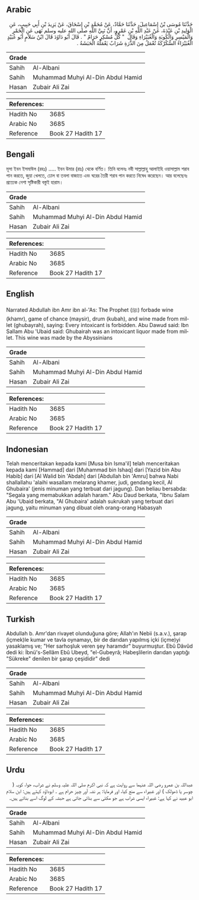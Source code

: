 ## Arabic


<div dir="rtl" lang="ar" style={{fontSize:'larger',backgroundColor:'#f8f9fa',padding:20}}>
حَدَّثَنَا مُوسَى بْنُ إِسْمَاعِيلَ، حَدَّثَنَا حَمَّادٌ، عَنْ مُحَمَّدِ بْنِ إِسْحَاقَ، عَنْ يَزِيدَ بْنِ أَبِي حَبِيبٍ، عَنِ الْوَلِيدِ بْنِ عَبْدَةَ، عَنْ عَبْدِ اللَّهِ بْنِ عَمْرٍو، أَنَّ نَبِيَّ اللَّهِ صلى الله عليه وسلم نَهَى عَنِ الْخَمْرِ وَالْمَيْسِرِ وَالْكُوبَةِ وَالْغُبَيْرَاءِ وَقَالَ ‏ "‏ كُلُّ مُسْكِرٍ حَرَامٌ ‏"‏ ‏.‏ قَالَ أَبُو دَاوُدَ قَالَ ابْنُ سَلاَمٍ أَبُو عُبَيْدٍ الْغُبَيْرَاءُ السُّكُرْكَةُ تُعْمَلُ مِنَ الذُّرَةِ شَرَابٌ يَعْمَلُهُ الْحَبَشَةُ ‏.‏
</div>
<div style={{backgroundColor:'#f8f9fa',padding:20, marginBottom: 10}}><table> <thead> <tr> <th>Grade</th> <th></th> </tr> </thead> <tbody> <tr><td>Sahih</td><td>Al-Albani</td></tr><tr><td>Sahih</td><td>Muhammad Muhyi Al-Din Abdul Hamid</td></tr><tr><td>Hasan</td><td>Zubair Ali Zai</td></tr></tbody></table><table> <thead> <tr> <th>References:</th> <th></th> </tr> </thead> <tbody><tr><td>Hadith No</td><td>3685</td></tr><tr><td>Arabic No</td><td>3685</td></tr><tr><td>Reference</td><td>Book 27 Hadith 17</td></tr></tbody></table></div>

## Bengali


<div dir="ltr" lang="bn" style={{fontSize:'larger',backgroundColor:'#f8f9fa',padding:20}}>
মূসা ইবন ইসমাঈল (রহঃ) ..... ইবন উমার (রাঃ) থেকে বর্ণিত। তিনি বলেনঃ নবী সাল্লাল্লাহু আলাইহি ওয়াসাল্লাম শরাব পান করতে, জুয়া খেলতে, ঢোল বা তবলা বাজাতে এবং ঘরের তৈরী শরাব পান করতে নিষেধ করেছেন। আর বলেছেনঃ প্রত্যেক নেশা সৃষ্টিকারী বস্তুই হারাম।
</div>
<div style={{backgroundColor:'#f8f9fa',padding:20, marginBottom: 10}}><table> <thead> <tr> <th>Grade</th> <th></th> </tr> </thead> <tbody> <tr><td>Sahih</td><td>Al-Albani</td></tr><tr><td>Sahih</td><td>Muhammad Muhyi Al-Din Abdul Hamid</td></tr><tr><td>Hasan</td><td>Zubair Ali Zai</td></tr></tbody></table><table> <thead> <tr> <th>References:</th> <th></th> </tr> </thead> <tbody><tr><td>Hadith No</td><td>3685</td></tr><tr><td>Arabic No</td><td>3685</td></tr><tr><td>Reference</td><td>Book 27 Hadith 17</td></tr></tbody></table></div>

## English


<div dir="ltr" lang="en" style={{fontSize:'larger',backgroundColor:'#f8f9fa',padding:20}}>
Narrated Abdullah ibn Amr ibn al-'As: The Prophet (ﷺ) forbade wine (khamr), game of chance (maysir), drum (kubah), and wine made from millet (ghubayrah), saying: Every intoxicant is forbidden. Abu Dawud said: Ibn Sallam Abu 'Ubaid said: Ghubairah was an intoxicant liquor made from millet. This wine was made by the Abyssinians
</div>
<div style={{backgroundColor:'#f8f9fa',padding:20, marginBottom: 10}}><table> <thead> <tr> <th>Grade</th> <th></th> </tr> </thead> <tbody> <tr><td>Sahih</td><td>Al-Albani</td></tr><tr><td>Sahih</td><td>Muhammad Muhyi Al-Din Abdul Hamid</td></tr><tr><td>Hasan</td><td>Zubair Ali Zai</td></tr></tbody></table><table> <thead> <tr> <th>References:</th> <th></th> </tr> </thead> <tbody><tr><td>Hadith No</td><td>3685</td></tr><tr><td>Arabic No</td><td>3685</td></tr><tr><td>Reference</td><td>Book 27 Hadith 17</td></tr></tbody></table></div>

## Indonesian


<div dir="ltr" lang="id" style={{fontSize:'larger',backgroundColor:'#f8f9fa',padding:20}}>
Telah menceritakan kepada kami [Musa bin Isma'il] telah menceritakan kepada kami [Hammad] dari [Muhammad bin Ishaq] dari [Yazid bin Abu Habib] dari [Al Walid bin 'Abdah] dari [Abdullah bin 'Amru] bahwa Nabi shallallahu 'alaihi wasallam melarang khamer, judi, gendang kecil, Al Ghubaira' (jenis minuman yang terbuat dari jagung). Dan beliau bersabda: "Segala yang memabukkan adalah haram." Abu Daud berkata, "Ibnu Salam Abu 'Ubaid berkata, "Al Ghubaira' adalah sukrukah yang terbuat dari jagung, yaitu minuman yang dibuat oleh orang-orang Habasyah
</div>
<div style={{backgroundColor:'#f8f9fa',padding:20, marginBottom: 10}}><table> <thead> <tr> <th>Grade</th> <th></th> </tr> </thead> <tbody> <tr><td>Sahih</td><td>Al-Albani</td></tr><tr><td>Sahih</td><td>Muhammad Muhyi Al-Din Abdul Hamid</td></tr><tr><td>Hasan</td><td>Zubair Ali Zai</td></tr></tbody></table><table> <thead> <tr> <th>References:</th> <th></th> </tr> </thead> <tbody><tr><td>Hadith No</td><td>3685</td></tr><tr><td>Arabic No</td><td>3685</td></tr><tr><td>Reference</td><td>Book 27 Hadith 17</td></tr></tbody></table></div>

## Turkish


<div dir="ltr" lang="tr" style={{fontSize:'larger',backgroundColor:'#f8f9fa',padding:20}}>
Abdullah b. Amr'dan rivayet olunduğuna göre; Allah'ın Nebii (s.a.v.), şarap (içmek)le kumar ve tavla oynamayı, bir de darıdan yapılmış içki (içme)yi yasaklamış ve; "Her sarhoşluk veren şey haramdır" buyurmuştur. Ebû Dâvûd dedi ki: İbnü's-Sellâm Ebû Ubeyd, "el-Gubeyrâ; Habeşlilerin darıdan yaptığı "Sükreke" denilen bir şarap çeşididir" dedi
</div>
<div style={{backgroundColor:'#f8f9fa',padding:20, marginBottom: 10}}><table> <thead> <tr> <th>Grade</th> <th></th> </tr> </thead> <tbody> <tr><td>Sahih</td><td>Al-Albani</td></tr><tr><td>Sahih</td><td>Muhammad Muhyi Al-Din Abdul Hamid</td></tr><tr><td>Hasan</td><td>Zubair Ali Zai</td></tr></tbody></table><table> <thead> <tr> <th>References:</th> <th></th> </tr> </thead> <tbody><tr><td>Hadith No</td><td>3685</td></tr><tr><td>Arabic No</td><td>3685</td></tr><tr><td>Reference</td><td>Book 27 Hadith 17</td></tr></tbody></table></div>

## Urdu


<div dir="rtl" lang="ur" style={{fontSize:'larger',backgroundColor:'#f8f9fa',padding:20}}>
عبداللہ بن عمرو رضی اللہ عنہما سے روایت ہے کہ نبی اکرم صلی اللہ علیہ وسلم نے شراب، جوا، کوبہ ( چوسر یا ڈھولک ) اور غبیراء سے منع کیا، اور فرمایا: ہر نشہ آور چیز حرام ہے ۔ ابوداؤد کہتے ہیں: ابن سلام ابو عبید نے کہا ہے: غبیراء ایسی شراب ہے جو مکئی سے بنائی جاتی ہے حبشہ کے لوگ اسے بناتے ہیں۔
</div>
<div style={{backgroundColor:'#f8f9fa',padding:20, marginBottom: 10}}><table> <thead> <tr> <th>Grade</th> <th></th> </tr> </thead> <tbody> <tr><td>Sahih</td><td>Al-Albani</td></tr><tr><td>Sahih</td><td>Muhammad Muhyi Al-Din Abdul Hamid</td></tr><tr><td>Hasan</td><td>Zubair Ali Zai</td></tr></tbody></table><table> <thead> <tr> <th>References:</th> <th></th> </tr> </thead> <tbody><tr><td>Hadith No</td><td>3685</td></tr><tr><td>Arabic No</td><td>3685</td></tr><tr><td>Reference</td><td>Book 27 Hadith 17</td></tr></tbody></table></div>